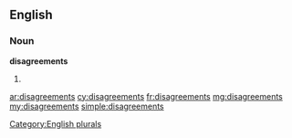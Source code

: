 ==English==

===Noun===
'''disagreements'''

# {{plural of|[[disagreement]]}}

[[Category:English plurals]]

[[ar:disagreements]]
[[cy:disagreements]]
[[fr:disagreements]]
[[mg:disagreements]]
[[my:disagreements]]
[[simple:disagreements]]